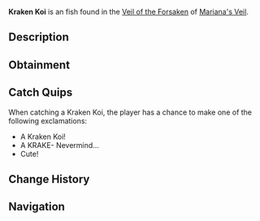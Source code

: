 {{FishInfobox
|image          = Kraken Koi.png
|rarity         = Uncommon
|sea            = First Sea
|location       = [[Veil of the Forsaken]]
|sublocation    = 
|sources        = Fishing Rod
|radar_location = 
|prog_speed     = -15
|xp             = 330
|weather        = Clear
|time           = 
|season         = 
|bait           = Worm
|base_weight    = 280
|base_value     = 1100
|weight_range   = 180
|base_chance    = 45
|base_resil     = 70
}}
'''Kraken Koi''' is an {{Rarity|Uncommon}} fish found in the [[Veil of the Forsaken]] of [[Mariana's Veil]].

== Description ==
{{Description|A dark, ominous koi with glowing eyes and tentacle-like fins.|Bestiary Entry}}

== Obtainment ==
{{Description|Located in deeper waters, typically when the weather is still.|Bestiary Hint}}
{{Fish Availability|
Mariana's Veil/Scylla Hunt
Mariana's Veil/Veil of the Forsaken
|top_rods      = 
Astralhook Rod\195527.89\253918.6;
Firefly Rod\192984.14\177976.82;
Fungal Rod\188955.6\182330.1;
Fast Rod\188001.34\188001.34;
Adventurer's Rod\187385.75\177848.54;
Antler Rod\173760.36\167667.66;
Ethereal Prism Rod\186861.16\208842.6;
No-Life Rod\186145.83\186145.83;
Seraphic Rod\185018.38\185018.38;
Fortune Rod\103573.38\134503.62;
Challenger's Rod\183712.12\183712.12;
Avalanche Rod\172954.25\129154.64;
Depthseeker Rod\172119.52\144153.01;
Rod Of The Forgotten Fang\168703.96\168703.96;
Blazebringer Rod\167618.03\167618.03;
Free Spirit Rod\163365.57\163365.57;
Verdant Shear Rod\162250.72\157697.78;
Zeus Rod\157184.67\157184.67;
Rod Of The Depths\153072.16\153072.16;
Rod Of The Exalted One\143828.09\143828.09;
Volcanic Rod\142417.11\119324.05;
Trident Rod\130844.33\130844.33;
Steady Rod\96157.66\87825.68
|recommended   = Ethereal Prism Rod
}}

== Catch Quips ==
When catching a Kraken Koi, the player has a chance to make one of the following exclamations:
* A Kraken Koi!
* A KRAKE- Nevermind...
* Cute!

== Change History ==
{{Change History|{{subst:Current Version}}}}

== Navigation ==
{{Fish Navbox|Veil of the Forsaken}}